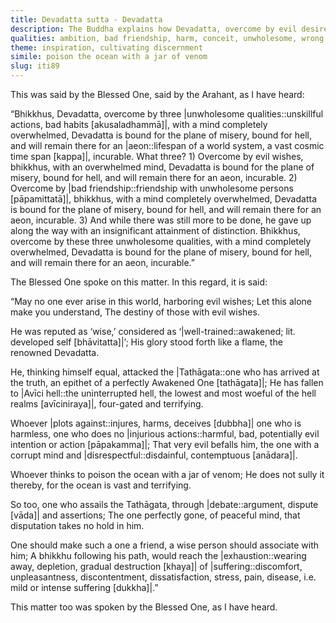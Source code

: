 ```yaml
---
title: Devadatta sutta - Devadatta
description: The Buddha explains how Devadatta, overcome by evil desires, bad friendship, and abandoning the training, fell to Avīci hell. Though once esteemed, his envy led to ruin. The wise should associate with those whose path leads to the end of suffering.
qualities: ambition, bad friendship, harm, conceit, unwholesome, wrong effort, contempt, wrong speech, tranquility, non-harm
theme: inspiration, cultivating discernment
simile: poison the ocean with a jar of venom
slug: iti89
---
```


This was said by the Blessed One, said by the Arahant, as I have heard:

“Bhikkhus, Devadatta, overcome by three |unwholesome qualities::unskillful actions, bad habits [akusaladhammā]|, with a mind completely overwhelmed, Devadatta is bound for the plane of misery, bound for hell, and will remain there for an |aeon::lifespan of a world system, a vast cosmic time span [kappa]|, incurable. What three? 1) Overcome by evil wishes, bhikkhus, with an overwhelmed mind, Devadatta is bound for the plane of misery, bound for hell, and will remain there for an aeon, incurable. 2) Overcome by |bad friendship::friendship with unwholesome persons [pāpamittatā]|, bhikkhus, with a mind completely overwhelmed, Devadatta is bound for the plane of misery, bound for hell, and will remain there for an aeon, incurable. 3) And while there was still more to be done, he gave up along the way with an insignificant attainment of distinction. Bhikkhus, overcome by these three unwholesome qualities, with a mind completely overwhelmed, Devadatta is bound for the plane of misery, bound for hell, and will remain there for an aeon, incurable.”

The Blessed One spoke on this matter. In this regard, it is said:

“May no one ever arise in this world,
harboring evil wishes;
Let this alone make you understand,
The destiny of those with evil wishes.

He was reputed as ‘wise,’
considered as ‘|well-trained::awakened; lit. developed self [bhāvitatta]|’;
His glory stood forth like a flame,
the renowned Devadatta.

He, thinking himself equal,
attacked the |Tathāgata::one who has arrived at the truth, an epithet of a perfectly Awakened One [tathāgata]|;
He has fallen to |Avīci hell::the uninterrupted hell, the lowest and most woeful of the hell realms [avīciniraya]|,
four-gated and terrifying.

Whoever |plots against::injures, harms, deceives [dubbha]| one who is harmless,
one who does no |injurious actions::harmful, bad, potentially evil intention or action [pāpakamma]|;
That very evil befalls him,
the one with a corrupt mind and |disrespectful::disdainful, contemptuous [anādara]|.

Whoever thinks to poison the ocean
with a jar of venom;
He does not sully it thereby,
for the ocean is vast and terrifying.

So too, one who assails the Tathāgata,
through |debate::argument, dispute [vāda]| and assertions;
The one perfectly gone, of peaceful mind,
that disputation takes no hold in him.

One should make such a one a friend,
a wise person should associate with him;
A bhikkhu following his path,
would reach the |exhaustion::wearing away, depletion, gradual destruction [khaya]| of |suffering::discomfort, unpleasantness, discontentment, dissatisfaction, stress, pain, disease, i.e. mild or intense suffering [dukkha]|.”

This matter too was spoken by the Blessed One, as I have heard.